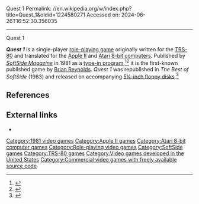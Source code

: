 Quest 1
Permalink: //en.wikipedia.org/w/index.php?title=Quest_1&oldid=1224580271
Accessed on: 2024-06-26T16:52:30.356035



------
Quest 1
{{about|the 1981 role-playing video game|the virtual reality headset|Oculus Quest}}
{{Infobox video game
|title = 
|image = Quest 1 title.png
|caption = Logo and title illustration from ''Best of SoftSide''
|developer =
|publisher = [[SoftSide]]
|designer = [[Brian Reynolds (game designer)|Brian Reynolds]]
|programmer = '''TRS-80'''<br>Brian Reynolds<br>'''Apple II'''<br>Rich Bouchard<br>'''Atari 8-bit'''<br>Alan J. Zett
|engine = 
|released = [[1981 in video gaming|1981]]
|genre = [[Role-playing video game]]
|modes = [[Single-player video game|Single-player]]
|platforms = [[TRS-80]], [[Apple II]], [[Atari 8-bit]]
}}

'''''Quest 1''''' is a single-player [[Role-playing video game|role-playing game]] originally written for the [[TRS-80]] and translated for the [[Apple II]] and [[Atari 8-bit computers]]. Published by ''[[SoftSide|SoftSide Magazine]]'' in 1981 as a [[type-in program]],<ref name="Softwide">{{cite magazine |last=Reynolds |first=Brian |date=August 1981 |title=Quest 1 |magazine=Softside Magazine |location=Milford, NH |publisher=Roger Robitaille Sr.}}</ref><ref name="Internet Archive">{{cite web |url=https://archive.org/details/softside-magazine-35/mode/2up |title=Softside Magazine 35 |author=<!--Not stated--> |date=August 1981 |website=archive.org |publisher=Internet Archive |access-date=October 10, 2020}}</ref> it is the first-known published game by [[Brian Reynolds (game designer)|Brian Reynolds]]. ''Quest 1'' was republished in ''The Best of SoftSide'' (1983) and released on accompanying [[floppy disk|5¼-inch floppy disks]].<ref name="bss">{{cite book|editor=Fred Condo|title=The Best of SoftSide|year=1983|publisher=SoftSide Publications, Inc.|location=Milford, New Hampshire|chapter=Quest}}</ref>

==References==
{{reflist}}

==External links==
* {{atarimania|id=4225}}

[[Category:1981 video games]]
[[Category:Apple II games]]
[[Category:Atari 8-bit computer games]]
[[Category:Role-playing video games]]
[[Category:SoftSide games]]
[[Category:TRS-80 games]]
[[Category:Video games developed in the United States]]
[[Category:Commercial video games with freely available source code]]